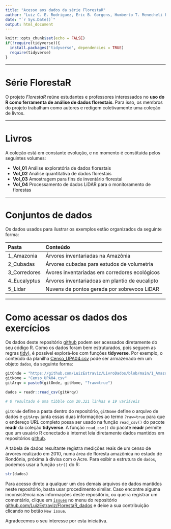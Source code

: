 ```yaml
---
title: "Acesso aos dados da série FlorestaR"
author: "Luiz C. E. Rodriguez, Eric B. Gorgens, Humberto T. Menecheli Filho, Nathan O. Barreto, João V.L. Marinho, Arthur K. Sanchez, José J. Monteiro"
date: "`r Sys.Date()`"
output: html_document
---
```


```r
knitr::opts_chunk$set(echo = FALSE)
if(!require(tidyverse)){
  install.packages('tidyverse', dependencies = TRUE)
  require(tidyverse)
}
```

------------------------------------------------------------------------

# Série FlorestaR

O projeto *FlorestaR* reúne estudantes e professores interessados no **uso do R como ferramenta de análise de dados florestais**. Para isso, os membros do projeto trabalham como autores e redigem coletivamente uma coleção de livros.

------------------------------------------------------------------------

# Livros

A coleção está em constante evolução, e no momento é constituida pelos seguintes volumes:

-   **Vol_01** Análise exploratória de dados florestais
-   **Vol_02** Análise quantitativa de dados florestais
-   **Vol_03** Amostragem para fins de inventário florestal
-   **Vol_04** Processamento de dados LiDAR para o monitoramento de florestas

------------------------------------------------------------------------

# Conjuntos de dados

Os dados usados para ilustrar os exemplos estão organizados da seguinte forma:

| Pasta        | Conteúdo                                       |
|:-------------|:-----------------------------------------------|
| 1_Amazonia   | Árvores inventariadas na Amazônia              |
| 2_Cubadas    | Árvores cubadas para estudos de volumetria     |
| 3_Corredores | Ávores inventariadas em corredores ecológicos  |
| 4_Eucalyptus | Árvores inventariadoas em plantio de eucalipto |
| 5_Lidar      | Nuvens de pontos gerada por sobrevoos LiDAR    |

------------------------------------------------------------------------

# Como acessar os dados dos exercícios

Os dados deste repositório [github](https://github.com/LuizEstraviz/FlorestaR_dados) podem ser acessados diretamente do seu código R. Como os dados foram bem estruturados, pois seguem as regras [tidy](https://r4ds.had.co.nz/tidy-data.html)), é possível explorá-los com funções **tidyverse**. Por exemplo, o conteúdo da planilha [Censo_UPA04.csv](https://github.com/LuizEstraviz/LivroDados/tree/main/1_Amazonia) pode ser armazenado em um objeto `dados`, da seguinte forma:

```r
gitOnde = "https://github.com/LuizEstraviz/LivroDados/blob/main/1_Amazonia/"
gitNome = "Censo_UPA04.csv"
gitArqv = paste0(gitOnde, gitNome, "?raw=true")

dados = readr::read_csv(gitArqv)

# O resultado é uma tibble com 20.321 linhas e 19 variáveis
```

`gitOnde` define a pasta dentro do repositório, `gitNome` define o arquivo de dados e `gitArqv` junta essas duas informações ao termo `?raw=true` para que o endereço URL completo possa ser usado na função `read_csv()` do pacote **readr** da coleção **tidyverse**. A função `read_csv()` do pacote **readr** permite que um usuário R conectado à internet leia diretamente dados mantidos em repositórios [github](https://github.com).

A tabela de dados resultante registra medições reais de um censo de árvores realizado em 2010, numa área de floresta amazônica no estado de Rondônia, próxima à divisa com o Acre. Para exibir a estrutura de `dados`, podemos usar a função `str()` do R:

```r
str(dados)
```

Para acesso direto a qualquer um dos demais arquivos de dados mantidos neste repositório, basta usar procedimento similar. Caso encontre alguma inconsistência nas informações deste repositório, ou queira registrar um comentário, clique em [`issues`](https://github.com/LuizEstraviz/FlorestaR_dados/issues) no menu do repositório [github.com/LuizEstraviz/FlorestaR_dados](https://github.com/LuizEstraviz/FlorestaR_dados) e deixe a sua contribuição clicando no botão `New issue`.

Agradecemos o seu interesse por esta iniciativa.
